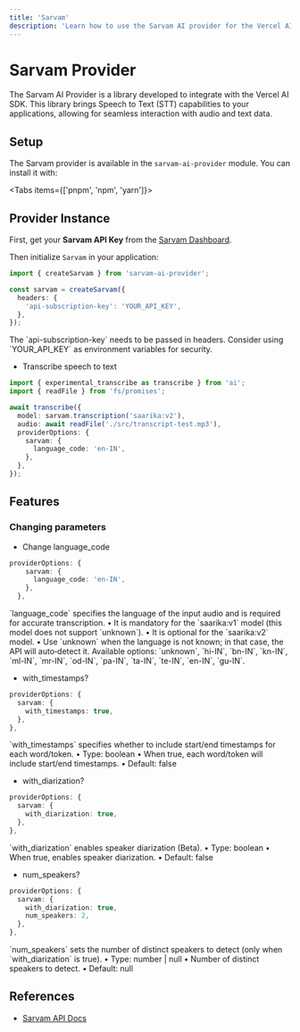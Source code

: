 ```yaml
---
title: 'Sarvam'
description: 'Learn how to use the Sarvam AI provider for the Vercel AI SDK.'
---
```


# Sarvam Provider

The Sarvam AI Provider is a library developed to integrate with the Vercel AI SDK. This library brings Speech to Text (STT) capabilities to your applications, allowing for seamless interaction with audio and text data.

## Setup

The Sarvam provider is available in the `sarvam-ai-provider` module. You can install it with:

<Tabs items={['pnpm', 'npm', 'yarn']}>
  <Tab>
    <Snippet text="pnpm add sarvam-ai-provider" dark />
  </Tab>
  
  <Tab>
    <Snippet text="npm install sarvam-ai-provider" dark />
  </Tab>

  <Tab>
    <Snippet text="yarn add sarvam-ai-provider" dark />
  </Tab>
</Tabs>

## Provider Instance

First, get your **Sarvam API Key** from the [Sarvam Dashboard](https://dashboard.sarvam.ai/auth/signin).

Then initialize `Sarvam` in your application:

```ts
import { createSarvam } from 'sarvam-ai-provider';

const sarvam = createSarvam({
  headers: {
    'api-subscription-key': 'YOUR_API_KEY',
  },
});
```

<Note>
  The `api-subscription-key` needs to be passed in headers. Consider using
  `YOUR_API_KEY` as environment variables for security.
</Note>

- Transcribe speech to text

```ts
import { experimental_transcribe as transcribe } from 'ai';
import { readFile } from 'fs/promises';

await transcribe({
  model: sarvam.transcription('saarika:v2'),
  audio: await readFile('./src/transcript-test.mp3'),
  providerOptions: {
    sarvam: {
      language_code: 'en-IN',
    },
  },
});
```

## Features

### Changing parameters

- Change language_code

```ts
providerOptions: {
    sarvam: {
      language_code: 'en-IN',
    },
  },
```

<Note>
  `language_code` specifies the language of the input audio and is required for
  accurate transcription. • It is mandatory for the `saarika:v1` model (this
  model does not support `unknown`). • It is optional for the `saarika:v2`
  model. • Use `unknown` when the language is not known; in that case, the API
  will auto‑detect it. Available options: `unknown`, `hi-IN`, `bn-IN`, `kn-IN`,
  `ml-IN`, `mr-IN`, `od-IN`, `pa-IN`, `ta-IN`, `te-IN`, `en-IN`, `gu-IN`.
</Note>

- with_timestamps?

```ts
providerOptions: {
  sarvam: {
    with_timestamps: true,
  },
},
```

<Note>
  `with_timestamps` specifies whether to include start/end timestamps for each
  word/token. • Type: boolean • When true, each word/token will include
  start/end timestamps. • Default: false
</Note>

- with_diarization?

```ts
providerOptions: {
  sarvam: {
    with_diarization: true,
  },
},
```

<Note>
  `with_diarization` enables speaker diarization (Beta). • Type: boolean • When
  true, enables speaker diarization. • Default: false
</Note>

- num_speakers?

```ts
providerOptions: {
  sarvam: {
    with_diarization: true,
    num_speakers: 2,
  },
},
```

<Note>
  `num_speakers` sets the number of distinct speakers to detect (only when
  `with_diarization` is true). • Type: number | null • Number of distinct
  speakers to detect. • Default: null
</Note>

## References

- [Sarvam API Docs](https://docs.sarvam.ai/api-reference-docs/endpoints/speech-to-text)
